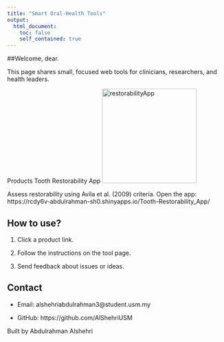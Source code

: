 ```yaml
---
title: "Smart Oral-Health Tools"
output:
  html_document:
    toc: false
    self_contained: true
---
```


##Welcome, dear.

This page shares small, focused web tools for clinicians, researchers, and health leaders.

Products
Tooth Restorability App
![restorabilityApp](assets/tooth_resto.png){width=220}


Assess restorability using Avila et al. (2009) criteria.
Open the app: https://rcdy6v-abdulrahman-sh0.shinyapps.io/Tooth-Restorability_App/


## How to use?

1. Click a product link.

2. Follow the instructions on the tool page.

3. Send feedback about issues or ideas.


## Contact

- Email: alshehriabdulrahman3@student.usm.my

- GitHub: https://github.com/AlShehriUSM




Built by Abdulrahman Alshehri
